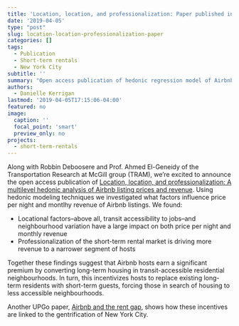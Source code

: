 ```yaml
---
title: 'Location, location, and professionalization: Paper published in Regional Studies, Regional Science'
date: '2019-04-05'
type: "post"
slug: location-location-professionalization-paper
categories: []
tags:
  - Publication
  - Short-term rentals
  - New York City
subtitle: ''
summary: "Open access publication of hedonic regression model of Airbnb in New York City"
authors:
  - Danielle Kerrigan
lastmod: '2019-04-05T17:15:06-04:00'
featured: no
image:
  caption: ''
  focal_point: 'smart'
  preview_only: no
projects:
  - short-term-rentals
---
```


Along with Robbin Deboosere and Prof. Ahmed El-Geneidy of the Transportation Research at McGill group (TRAM), we’re excited to announce the open access publication of [Location, location, and professionalization: A multilevel hedonic analysis of Airbnb listing prices and revenue](https://www.tandfonline.com/doi/full/10.1080/21681376.2019.1592699). Using hedonic modeling techniques we investigated what factors influence price per night and montlhy revenue of Airbnb listings. We found:

- Locational factors--above all, transit accessibility to jobs--and neighbourhood variation have a large impact on both price per night and monthly revenue
- Professionalization of the short-term rental market is driving more revenue to a narrower segment of hosts

Together these findings suggest that Airbnb hosts earn a significant premium by converting long-term housing in transit-accessible residential neighbourhoods. In turn, this incentivizes hosts to replace existing long-term residents with short-term guests, forcing those in search of housing to less accessible neighbourhoods. 

Another UPGo paper, [Airbnb and the rent gap](/publication/airbnb-and-the-rent-gap), shows how these incentives are linked to the gentrification of New York City.
